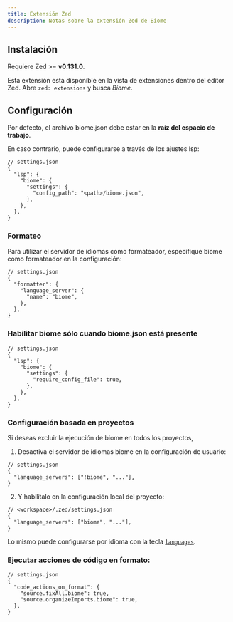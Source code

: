 ```yaml
---
title: Extensión Zed
description: Notas sobre la extensión Zed de Biome
---
```


## Instalación

Requiere Zed >= **v0.131.0**.

Esta extensión está disponible en la vista de extensiones dentro del editor Zed. Abre `zed: extensions` y busca _Biome_.

## Configuración

Por defecto, el archivo biome.json debe estar en la **raíz del espacio de trabajo**.

En caso contrario, puede configurarse a través de los ajustes lsp:

```jsonc
// settings.json
{
  "lsp": {
    "biome": {
      "settings": {
        "config_path": "<path>/biome.json",
      },
    },
  },
}
```

### Formateo

Para utilizar el servidor de idiomas como formateador, especifique biome como formateador en la configuración:

```jsonc
// settings.json
{
  "formatter": {
    "language_server": {
      "name": "biome",
    },
  },
}
```

### Habilitar biome sólo cuando biome.json está presente

```jsonc
// settings.json
{
  "lsp": {
    "biome": {
      "settings": {
        "require_config_file": true,
      },
    },
  },
}
```

### Configuración basada en proyectos

Si deseas excluir la ejecución de biome en todos los proyectos,

1. Desactiva el servidor de idiomas biome en la configuración de usuario:

```jsonc
// settings.json
{
  "language_servers": ["!biome", "..."],
}
```

2. Y habilítalo en la configuración local del proyecto:

```jsonc
// <workspace>/.zed/settings.json
{
  "language_servers": ["biome", "..."],
}
```

Lo mismo puede configurarse por idioma con la tecla [`languages`](https://zed.dev/docs/configuring-zed#languages).

### Ejecutar acciones de código en formato:

```jsonc
// settings.json
{
  "code_actions_on_format": {
    "source.fixAll.biome": true,
    "source.organizeImports.biome": true,
  },
}
```
